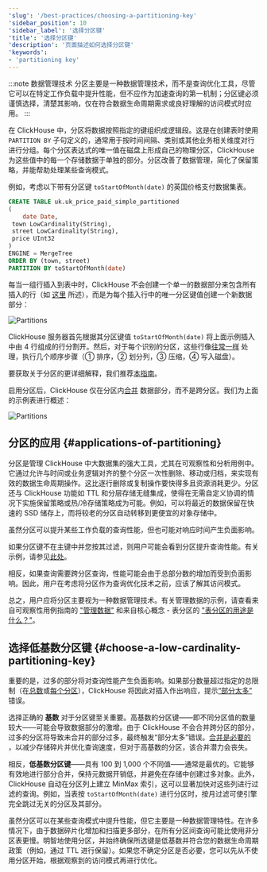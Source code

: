 ```yaml
---
'slug': '/best-practices/choosing-a-partitioning-key'
'sidebar_position': 10
'sidebar_label': '选择分区键'
'title': '选择分区键'
'description': '页面描述如何选择分区键'
'keywords':
- 'partitioning key'
---
```



:::note 数据管理技术
分区主要是一种数据管理技术，而不是查询优化工具，尽管它可以在特定工作负载中提升性能，但不应作为加速查询的第一机制；分区键必须谨慎选择，清楚其影响，仅在符合数据生命周期需求或良好理解的访问模式时应用。
:::

在 ClickHouse 中，分区将数据按照指定的键组织成逻辑段。这是在创建表时使用 `PARTITION BY` 子句定义的，通常用于按时间间隔、类别或其他业务相关维度对行进行分组。每个分区表达式的唯一值在磁盘上形成自己的物理分区，ClickHouse 为这些值中的每一个存储数据于单独的部分。分区改善了数据管理，简化了保留策略，并能帮助处理某些查询模式。

例如，考虑以下带有分区键 `toStartOfMonth(date)` 的英国价格支付数据集表。

```sql
CREATE TABLE uk.uk_price_paid_simple_partitioned
(
    date Date,
 town LowCardinality(String),
 street LowCardinality(String),
 price UInt32
)
ENGINE = MergeTree
ORDER BY (town, street)
PARTITION BY toStartOfMonth(date)
```

每当一组行插入到表中时，ClickHouse 不会创建一个单一的数据部分来包含所有插入的行（如 [这里](/parts) 所述），而是为每个插入行中的唯一分区键值创建一个新数据部分：

<Image img={partitions} size="lg" alt="Partitions" />


ClickHouse 服务器首先根据其分区键值 `toStartOfMonth(date)` 将上面示例插入中由 4 行组成的行分割开。然后，对于每个识别的分区，这些行像[往常一样](/parts) 处理，执行几个顺序步骤（① 排序，② 划分列，③ 压缩，④ 写入磁盘）。

要获取关于分区的更详细解释，我们推荐[本指南](/partitions)。

启用分区后，ClickHouse 仅在分区内[合并](/merges) 数据部分，而不是跨分区。我们为上面的示例表进行概述：

<Image img={merges_with_partitions} size="md" alt="Partitions" />

## 分区的应用 {#applications-of-partitioning}

分区是管理 ClickHouse 中大数据集的强大工具，尤其在可观察性和分析用例中。它通过允许与时间或业务逻辑对齐的整个分区一次性删除、移动或归档，来实现有效的数据生命周期操作。这比逐行删除或复制操作要快得多且资源消耗更少。分区还与 ClickHouse 功能如 TTL 和分层存储无缝集成，使得在无需自定义协调的情况下实施保留策略或热/冷存储策略成为可能。例如，可以将最近的数据保留在快速的 SSD 储存上，而将较老的分区自动转移到更便宜的对象存储中。

虽然分区可以提升某些工作负载的查询性能，但也可能对响应时间产生负面影响。

如果分区键不在主键中并您按其过滤，则用户可能会看到分区提升查询性能。有关示例，请参见[此处](/partitions#query-optimization)。

相反，如果查询需要跨分区查询，性能可能会由于总部分数的增加而受到负面影响。因此，用户在考虑将分区作为查询优化技术之前，应该了解其访问模式。

总之，用户应将分区主要视为一种数据管理技术。有关管理数据的示例，请查看来自可观察性用例指南的 ["管理数据"](/observability/managing-data) 和来自核心概念 - 表分区的 ["表分区的用途是什么？"](/partitions#data-management)。

## 选择低基数分区键 {#choose-a-low-cardinality-partitioning-key}

重要的是，过多的部分将对查询性能产生负面影响。如果部分数量超过指定的总限制（在[总数](/operations/settings/merge-tree-settings#max_parts_in_total)或[每个分区](/operations/settings/merge-tree-settings#parts_to_throw_insert)），ClickHouse 将因此对插入作出响应，提示[“部分太多”](/knowledgebase/exception-too-many-parts) 错误。

选择正确的 **基数** 对于分区键至关重要。高基数的分区键——即不同分区值的数量较大——可能会导致数据部分的激增。由于 ClickHouse 不会合并跨分区的部分，过多的分区将导致未合并的部分过多，最终触发“部分太多”错误。[合并是必要的](/merges) ，以减少存储碎片并优化查询速度，但对于高基数的分区，该合并潜力会丧失。

相反，**低基数分区键**——具有 100 到 1,000 个不同值——通常是最优的。它能够有效地进行部分合并，保持元数据开销低，并避免在存储中创建过多对象。此外，ClickHouse 自动在分区列上建立 MinMax 索引，这可以显著加快对这些列进行过滤的查询。例如，当表按 `toStartOfMonth(date)` 进行分区时，按月过滤可使引擎完全跳过无关的分区及其部分。

虽然分区可以在某些查询模式中提升性能，但它主要是一种数据管理特性。在许多情况下，由于数据碎片化增加和扫描更多部分，在所有分区间查询可能比使用非分区表更慢。明智地使用分区，并始终确保所选键是低基数并符合您的数据生命周期政策（例如，通过 TTL 进行保留）。如果您不确定分区是否必要，您可以先从不使用分区开始，根据观察到的访问模式再进行优化。
